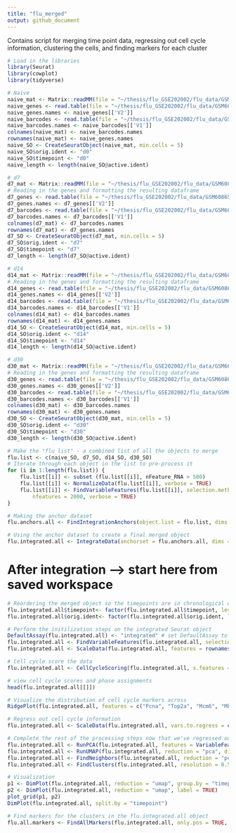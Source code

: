 ```yaml
---
title: "flu_merged"
output: github_document
---
```

Contains script for merging time point data, regressing out cell cycle information, clustering the cells, and finding markers for each cluster

```r
# Load in the libraries
library(Seurat)
library(cowplot)
library(tidyverse)
```

```r
# Naive
naive_mat <- Matrix::readMM(file = "~/thesis/flu_GSE202002/flu_data/GSM6086518_Lung_mf_mo_naive_matrix.mtx.gz")
naive_genes <- read.table(file = "~/thesis/flu_GSE202002/flu_data/GSM6086518_Lung_mf_mo_naive_features.tsv.gz")
naive_genes.names <- naive_genes[['V2']]
naive_barcodes <- read.table(file = "~/thesis/flu_GSE202002/flu_data/GSM6086518_Lung_mf_mo_naive_barcodes.tsv.gz")
naive_barcodes.names <- naive_barcodes[['V1']]
colnames(naive_mat) <- naive_barcodes.names
rownames(naive_mat) <- naive_genes.names
naive_SO <- CreateSeuratObject(naive_mat, min.cells = 5)
naive_SO$orig.ident <- "d0"
naive_SO$timepoint <- "d0"
naive_length <- length(naive_SO@active.ident)
```

```r
# d7
d7_mat <- Matrix::readMM(file = "~/thesis/flu_GSE202002/flu_data/GSM6086519_Lung_mf_mo_flu_d7_matrix.mtx.gz")
# Reading in the genes and formatting the resulting dataframe
d7_genes <- read.table(file = "~/thesis/flu_GSE202002/flu_data/GSM6086519_Lung_mf_mo_flu_d7_features.tsv.gz")
d7_genes.names <- d7_genes[['V2']]
d7_barcodes <- read.table(file = "~/thesis/flu_GSE202002/flu_data/GSM6086519_Lung_mf_mo_flu_d7_barcodes.tsv.gz")
d7_barcodes.names <- d7_barcodes[['V1']]
colnames(d7_mat) <- d7_barcodes.names
rownames(d7_mat) <- d7_genes.names
d7_SO <- CreateSeuratObject(d7_mat, min.cells = 5)
d7_SO$orig.ident <- "d7"
d7_SO$timepoint <- "d7"
d7_length <- length(d7_SO@active.ident)
```

```r
# d14
d14_mat <- Matrix::readMM(file = "~/thesis/flu_GSE202002/flu_data/GSM6086520_Lung_mf_mo_flu_d14_matrix.mtx.gz")
# Reading in the genes and formatting the resulting dataframe
d14_genes <- read.table(file = "~/thesis/flu_GSE202002/flu_data/GSM6086520_Lung_mf_mo_flu_d14_features.tsv.gz")
d14_genes.names <- d14_genes[['V2']]
d14_barcodes <- read.table(file = "~/thesis/flu_GSE202002/flu_data/GSM6086520_Lung_mf_mo_flu_d14_barcodes.tsv.gz")
d14_barcodes.names <- d14_barcodes[['V1']]
colnames(d14_mat) <- d14_barcodes.names
rownames(d14_mat) <- d14_genes.names
d14_SO <- CreateSeuratObject(d14_mat, min.cells = 5)
d14_SO$orig.ident <- "d14"
d14_SO$timepoint <- "d14"
d14_length <- length(d14_SO@active.ident)
```

```r
# d30
d30_mat <- Matrix::readMM(file = "~/thesis/flu_GSE202002/flu_data/GSM6086521_Lung_mf_mo_flu_d30_matrix.mtx.gz")
# Reading in the genes and formatting the resulting dataframe
d30_genes <- read.table(file = "~/thesis/flu_GSE202002/flu_data/GSM6086521_Lung_mf_mo_flu_d30_features.tsv.gz")
d30_genes.names <- d30_genes[['V2']]
d30_barcodes <- read.table(file = "~/thesis/flu_GSE202002/flu_data/GSM6086521_Lung_mf_mo_flu_d30_barcodes.tsv.gz")
d30_barcodes.names <- d30_barcodes[['V1']]
colnames(d30_mat) <- d30_barcodes.names
rownames(d30_mat) <- d30_genes.names
d30_SO <- CreateSeuratObject(d30_mat, min.cells = 5)
d30_SO$orig.ident <- "d30"
d30_SO$timepoint <- "d30"
d30_length <- length(d30_SO@active.ident)
```

```r
# Make the "flu list" - a combined list of all the objects to merge
flu.list <- c(naive_SO, d7_SO, d14_SO, d30_SO)
# Iterate through each object in the list to pre-process it
for (i in 1:length(flu.list)) {
    flu.list[[i]] <- subset (flu.list[[i]], nFeature_RNA > 500)
    flu.list[[i]] <- NormalizeData(flu.list[[i]], verbose = TRUE)
    flu.list[[i]] <- FindVariableFeatures(flu.list[[i]], selection.method = "vst", 
        nfeatures = 2000, verbose = TRUE)
}

# Making the anchor dataset
flu.anchors.all <- FindIntegrationAnchors(object.list = flu.list, dims = 1:30)

# Using the anchor dataset to create a final merged object
flu.integrated.all <- IntegrateData(anchorset = flu.anchors.all, dims = 1:30)
```

# After integration --> start here from saved workspace

```r
# Reordering the merged object so the timepoints are in chronological order
flu.integrated.all$timepoint<- factor(flu.integrated.all$timepoint, levels = c("d0", "d7", "d14", "d30"))
flu.integrated.all$orig.ident<- factor(flu.integrated.all$orig.ident, levels = c("d0", "d7", "d14", "d30"))
```

```r
# Perform the initilization steps on the integrated Seurat object
DefaultAssay(flu.integrated.all) <- "integrated" # set DefaultAssay to "integrated"
flu.integrated.all <- FindVariableFeatures(flu.integrated.all, selection.method = "vst")
flu.integrated.all <- ScaleData(flu.integrated.all, features = rownames(flu.integrated.all))
```

```r
# Cell cycle score the data
flu.integrated.all <- CellCycleScoring(flu.integrated.all, s.features = sgenes, g2m.features = g2mgenes, set.ident = TRUE)

# view cell cycle scores and phase assignments
head(flu.integrated.all[[]])

# Visualize the distribution of cell cycle markers across
RidgePlot(flu.integrated.all, features = c("Pcna", "Top2a", "Mcm6", "Mki67"), ncol = 2)

# Regress out cell cycle information
flu.integrated.all <- ScaleData(flu.integrated.all, vars.to.regress = c("S.Score", "G2M.Score"), features = rownames(flu.integrated.all))
```

```r
# Complete the rest of the processing steps now that we've regressed out cell cycle info
flu.integrated.all <- RunPCA(flu.integrated.all, features = VariableFeatures(flu.integrated.all), nfeatures.print = 10)
flu.integrated.all <- RunUMAP(flu.integrated.all, reduction = "pca", dims = 1:30)
flu.integrated.all <- FindNeighbors(flu.integrated.all, reduction = "pca", dims = 1:30)
flu.integrated.all <- FindClusters(flu.integrated.all, resolution = 0.5)
```

```r
# Visualization
p1 <- DimPlot(flu.integrated.all, reduction = "umap", group.by = "timepoint")
p2 <- DimPlot(flu.integrated.all, reduction = "umap", label = TRUE)
plot_grid(p1, p2)
DimPlot(flu.integrated.all, split.by = "timepoint")
```

```r
# Find markers for the clusters in the flu.integrated.all object
flu.all.markers <- FindAllMarkers(flu.integrated.all, only.pos = TRUE, min.pct = 0.25, logfc.threshold = 0.25)
```